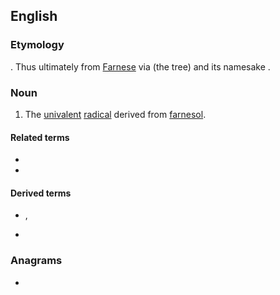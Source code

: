 ==English==

===Etymology===
{{suffix|farnesol|yl|lang=en}}. Thus ultimately from [[Farnese]] via {{taxlink|Acacia farnesiana|species|noshow=1|ver=170130}} (the {{vern|sweet acacia}} tree) and its namesake {{w|Odoardo Cardinal Farnese}}.

===Noun===
{{en-noun}}

# {{lb|en|biochemistry}} The [[univalent]] [[radical]] derived from [[farnesol]].

====Related terms====
* {{l|en|farnesene}}
* {{l|en|farnesoid}}

====Derived terms====
* {{l|en|farnesyl pyrophosphate}}, {{l|en|farnesylpyrophosphate}}
* {{l|en|farnesyltransferase}}

===Anagrams===
* {{anagrams|en|Flanerys}}